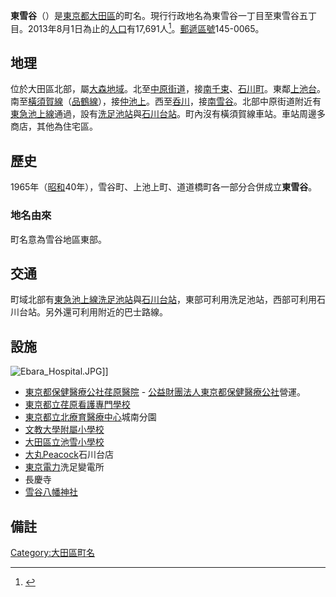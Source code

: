 {{Pathnav|日本|東京都|大田區|frame=1}}
{{Infobox Settlement
|official_name = 東雪谷
|native_name =
|settlement_type = [[町|町]]
|image_skyline = Ishikawadai-station birdview.jpg
|imagesize = 240px
|image_caption = [[東急池上線|東急池上線]][[石川台站|石川台站]]
|image_flag =
|image_seal =
| image_map =
| map_caption =
|subdivision_type = [[國家|國家]]
|subdivision_name = [[File:Flag_of_Japan.svg|border]] [[日本|日本]]
|subdivision_type1 = [[都道府縣|都道府縣]]
|subdivision_name1 = [[File:Flag_of_Tokyo_Prefecture.svg|25px]] [[東京都|東京都]]
|subdivision_type2 = [[東京都區部|特別區]]
|subdivision_name2 = [[File:Flag_of_Ota,_Tokyo.svg|25px]] [[大田區|大田區]]
|subdivision_type3 = [[地域|地域]]
|subdivision_name3 = [[大森區|大森地域]]
|established_title =
|established_date =
|government_type =
|leader_title =
|leader_name =
|area_magnitude =
|area_total_sq_mi =
|area_total_km2 =
|area_land_sq_mi =
|area_land_km2 =
|area_urban_sq_mi =
|area_urban_km2 =
|area_metro_km2 =
|area_metro_sq_mi =
|population_as_of= 2013年（平成25年）8月1日
|population_footnotes =
|population_total = 17691
|population_urban =
|population_metro =
|population_density_sq_mi =
|population_density_km2 =
| timezone = [[日本標準時間|JST]]
| utc_offset = +9
|timezone_DST =
|utc_offset_DST =
|latd=|latm=|lats=|latNS=
|longd=|longm=|longs=|longEW=
|elevation_footnotes=
|elevation_m =
|elevation_ft =
|postal_code_type = [[郵遞區號|郵遞區號]]
|postal_code = 145-0065
|area_code = 03
|registration_plate = 品川
|website =
|footnotes =
}}
'''東雪谷'''（{{jpn|j=東雪谷|hg=ひがしゆきがや|rm=Higashi-yukigaya|f=y}}）是[[東京都|東京都]][[大田區|大田區]]的町名。現行行政地名為東雪谷一丁目至東雪谷五丁目。2013年8月1日為止的[[人口|人口]]有17,691人<ref>{{Cite web |url=http://www.city.ota.tokyo.jp/kuseijoho/suuji/jinkou/setai_jinkou/oota_suji2508.html |title=大田区ホームページ：平成25年8月1日現在 |access-date=2013-08-21 |archive-date=2014-02-18 |archive-url=https://web.archive.org/web/20140218230417/http://www.city.ota.tokyo.jp/kuseijoho/suuji/jinkou/setai_jinkou/oota_suji2508.html |dead-url=no }}</ref>。[[郵遞區號|郵遞區號]]145-0065。

== 地理 ==
位於大田區北部，屬[[大森區|大森地域]]。北至[[中原街道|中原街道]]，接[[南千束|南千束]]、[[石川町_(大田區)|石川町]]。東鄰[[上池台|上池台]]。南至[[橫須賀線|橫須賀線]]（[[品鶴線|品鶴線]]），接[[仲池上|仲池上]]。西至[[呑川|呑川]]，接[[南雪谷|南雪谷]]。北部中原街道附近有[[東急池上線|東急池上線]]通過，設有[[洗足池站|洗足池站]]與[[石川台站|石川台站]]。町內沒有橫須賀線車站。車站周邊多商店，其他為住宅區。

== 歷史 ==
{{seealso|雪谷}}
1965年（[[昭和|昭和]]40年），雪谷町、上池上町、道道橋町各一部分合併成立'''東雪谷'''。
=== 地名由來 ===
町名意為雪谷地區東部。

== 交通 ==
町域北部有[[東急池上線|東急池上線]][[洗足池站|洗足池站]]與[[石川台站|石川台站]]，東部可利用洗足池站，西部可利用石川台站。另外還可利用附近的巴士路線。

== 設施 ==
[[File:Ebara_Hospital.JPG|thumb]]]]
*[[東京都保健醫療公社荏原醫院|東京都保健醫療公社荏原醫院]] - [[公益財團法人|公益財團法人]][[東京都保健醫療公社|東京都保健醫療公社]]營運。
*[[東京都立荏原看護專門學校|東京都立荏原看護專門學校]]
*[[東京都立北療育醫療中心|東京都立北療育醫療中心]]城南分園
*[[文教大學附屬小學校|文教大學附屬小學校]]
*[[大田區立池雪小學校|大田區立池雪小學校]]
*[[大丸Peacock|大丸Peacock]]石川台店
*[[東京電力|東京電力]]洗足變電所
*長慶寺
*[[雪谷#雪谷八幡神社|雪谷八幡神社]]

== 備註 ==
{{Reflist}}

{{Commonscat|Higashi-yukigaya}}
{{大田區的町名}}
{{DEFAULTSORT:Higashi-Yukigaya}}
[[Category:大田區町名|Category:大田區町名]]